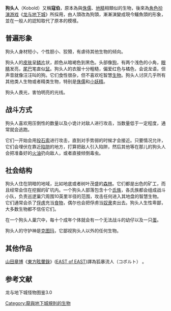 {{in-universe|time=2018-10-30T04:51:06+00:00}}
{{unreferenced|time=2018-10-30T04:51:06+00:00}}
{{Infobox D&D creature
 |name=狗头人
 |alignment=通常是守序邪恶
 |type=[[小型类人生物|小型类人生物]]
 |subtype=
 |source=
 |first=
 |mythical=
 |based=
 |wizards_image_URL=
 |OGL_stats_URL=
}}
'''狗头人'''（Kobold）又稱'''寇伯'''，原本為與[[矮人|侏儒]]、[[地精|地精]]相類似的生物，後來為[[角色扮演游戏|角色扮演游戏]]《[[龙与地下城|龙与地下城]]》所採用，由人頭改為狗頭，漸漸演變成現今鱷魚頭的形象，並在一般人的認知取代了原本的模樣。

==普遍形象==
狗头人身材短小，个性胆小、狡猾，有虐待其他生物的倾向。

狗头人的[[皮肤|皮肤]]呈[[鳞片|鳞片]]状，颜色从暗褐色到黑色。头部像[[狗|狗]]，有两个浅色的小角，[[眼睛|眼睛]]发亮，[[尾巴|尾巴]]笔直似[[鼠|鼠]]。狗头人的衣服十分粗糙，偏爱红色与橘色，会说龙语，但声音就像汪汪叫的狗。它们食性很杂，但不喜欢吃智慧[[生物|生物]]。狗头人讨厌几乎所有其他类人生物或者精类生物，特别是[[侏儒|侏儒]]和[[小妖精|小妖精]]。

狗头人畏光，害怕明亮的光线。

==战斗方式==
狗头人喜欢用压倒性的数量以及小诡计对敌人进行攻击，当数量低于一定程度，通常就会逃跑。

它们一开始会用[[投石索|投石索]]进行攻击，直到对手势弱的时候才会接近。只要情况允许，它们会埋伏在靠近[[陷阱|陷阱]]的地方，打算把敌人引入陷阱，然后其他等在那儿的狗头人会把准备好的[[火油|火油]]扔向敌人，或者直接倾倒毒虫。

==社会结构==
狗头人住在阴暗的地域，比如地底或者树叶茂盛的[[森林|森林]]。它们都是出色的矿工，而且经常会住在挖掘的矿坑内。一个狗头人部落包含十个[[氏族|氏族]]，各氏族都会组成战斗小队，负责巡逻巢穴周围10英里半径的范围，攻击任何进入其地盘的智慧生物。它们通常会杀了[[俘虏|俘虏]]充当[[食物|食物]]，偶尔也会把俘虏当[[奴隶|奴隶]]卖出去。狗头人生性卑鄙，大多数生物都不信任它们。

在一个狗头人巢穴中，每十个成年个体就会有一个无法战斗的幼仔以及一只[[蛋|蛋]]。

狗头人的守护神是[[克图玛|克图玛]]，它鄙视狗头人以外的任何生物。

==其他作品==
[[山田章博|山田章博]]《[[東方眩暈錄|東方眩暈錄]]》([[EAST_of_EAST|EAST of EAST]])譯為狐暴流人（コボルト） 。

==参考文献==
龙与地下城怪物图鉴3.0

{{模板:龍與地下城生物}}

[[Category:龍與地下城規則的生物|Category:龍與地下城規則的生物]]

{{rpg-stub}}